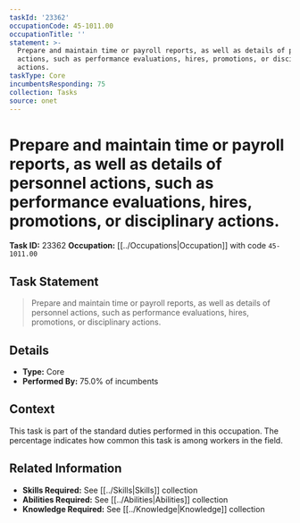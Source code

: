 ```yaml
---
taskId: '23362'
occupationCode: 45-1011.00
occupationTitle: ''
statement: >-
  Prepare and maintain time or payroll reports, as well as details of personnel
  actions, such as performance evaluations, hires, promotions, or disciplinary
  actions.
taskType: Core
incumbentsResponding: 75
collection: Tasks
source: onet
---
```

# Prepare and maintain time or payroll reports, as well as details of personnel actions, such as performance evaluations, hires, promotions, or disciplinary actions.

**Task ID:** 23362
**Occupation:** [[../Occupations|Occupation]] with code `45-1011.00`

## Task Statement

> Prepare and maintain time or payroll reports, as well as details of personnel actions, such as performance evaluations, hires, promotions, or disciplinary actions.

## Details

- **Type:** Core
- **Performed By:** 75.0% of incumbents

## Context

This task is part of the standard duties performed in this occupation. The percentage indicates how common this task is among workers in the field.

## Related Information

- **Skills Required:** See [[../Skills|Skills]] collection
- **Abilities Required:** See [[../Abilities|Abilities]] collection
- **Knowledge Required:** See [[../Knowledge|Knowledge]] collection
